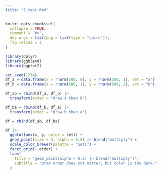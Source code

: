 ```yaml
---
title: "5_test.Rmd"
---
```


```r
knitr::opts_chunk$set(
  collapse = TRUE,
  comment = "#>",
  dev.args = list(png = list(type = "cairo")),
  fig.retina = 2
)
```

```r
library(dplyr)
library(ggblend)
library(ggplot2)

set.seed(1234)
df_a = data.frame(x = rnorm(500, 0), y = rnorm(500, 1), set = "a")
df_b = data.frame(x = rnorm(500, 1), y = rnorm(500, 2), set = "b")

df_ab = rbind(df_a, df_b) |>
  transform(order = "draw a then b")

df_ba = rbind(df_b, df_a) |>
  transform(order = "draw b then a")

df = rbind(df_ab, df_ba)

df |>
  ggplot(aes(x, y, color = set)) +
  geom_point(size = 3, alpha = 0.5) |> blend("multiply") +
  scale_color_brewer(palette = "Set1") +
  facet_grid(~ order) +
  labs(
    title = "geom_point(alpha = 0.5) |> blend('multiply')",
    subtitle = "Draw order does not matter, but color is too dark."
  )
```
